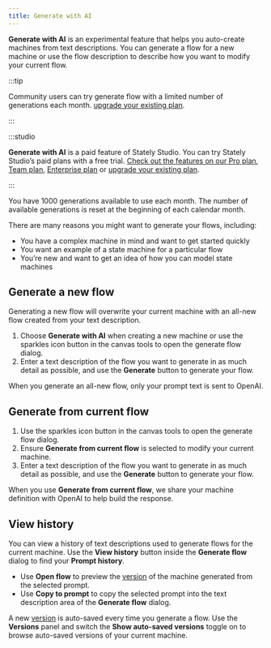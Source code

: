 ```yaml
---
title: Generate with AI
---
```


**Generate with AI** is an experimental feature that helps you auto-create machines from text descriptions. You can generate a flow for a new machine or use the flow description to describe how you want to modify your current flow.

:::tip

Community users can try generate flow with a limited number of generations each month. [upgrade your existing plan](https://stately.ai/registry/billing).

:::

:::studio

**Generate with AI** is a paid feature of Stately Studio. You can try Stately Studio’s paid plans with a free trial. [Check out the features on our Pro plan](studio-pro-plan.mdx), [Team plan](studio-team-plan.mdx), [Enterprise plan](studio-enterprise-plan.mdx) or [upgrade your existing plan](https://stately.ai/registry/billing).

:::

You have 1000 generations available to use each month. The number of available generations is reset at the beginning of each calendar month.

There are many reasons you might want to generate your flows, including:

- You have a complex machine in mind and want to get started quickly
- You want an example of a state machine for a particular flow
- You’re new and want to get an idea of how you can model state machines

<YouTube id="wjZE39wCZXo" />

## Generate a new flow

Generating a new flow will overwrite your current machine with an all-new flow created from your text description.

1. Choose <Sparkles size={18} /> **Generate with AI** when creating a new machine or use the <Sparkles size={18} /> sparkles icon button in the canvas tools to open the generate flow dialog.
2. Enter a text description of the flow you want to generate in as much detail as possible, and use the **Generate** button to generate your flow.

When you generate an all-new flow, only your prompt text is sent to OpenAI.

## Generate from current flow

1. Use the <Sparkles size={18} /> sparkles icon button in the canvas tools to open the generate flow dialog.
2. Ensure **Generate from current flow** is selected to modify your current machine.
3. Enter a text description of the flow you want to generate in as much detail as possible, and use the **Generate** button to generate your flow.

When you use **Generate from current flow**, we share your machine definition with OpenAI to help build the response.

## View history

You can view a history of text descriptions used to generate flows for the current machine. Use the **View history** button inside the **Generate flow** dialog to find your **Prompt history**.

- Use **Open flow** to preview the [version](versions.mdx) of the machine generated from the selected prompt.
- Use **Copy to prompt** to copy the selected prompt into the text description area of the **Generate flow** dialog.

A new [version](versions.mdx) is auto-saved every time you generate a flow. Use the <History size={18} /> **Versions** panel and switch the **Show auto-saved versions** toggle on to browse auto-saved versions of your current machine.
